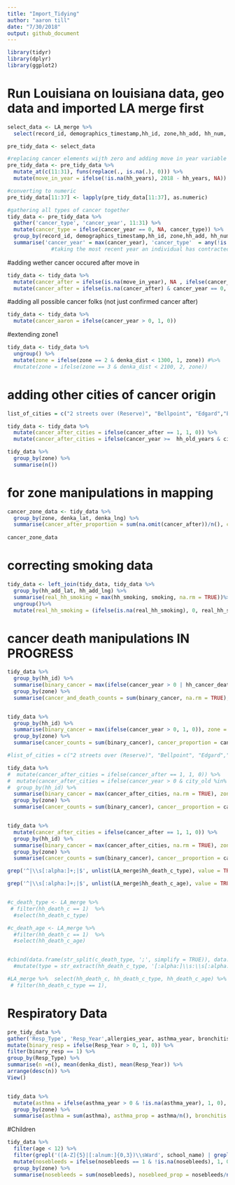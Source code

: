 ```yaml
---
title: "Import_Tidying"
author: "aaron till"
date: "7/30/2018"
output: github_document
---
```

```r

library(tidyr)
library(dplyr)
library(ggplot2)


```




# Run Louisiana on louisiana data, geo data and imported LA merge first
```r

select_data <- LA_merge %>%
  select(record_id, demographics_timestamp,hh_id, zone,hh_add, hh_num, age, sex, resident, hh_years, contains('_c_yr'), -contains('vague'), -contains('notes'), denka_dist,denka_lat, denka_lng, hh_add_lng, hh_add_lat, denka_dist, hh_smoking, smoking, contains('death_c'), allergies_year, asthma_year, bronchitis_year, sinus_year, city_old, school_name, nosebleeds, headaches, hh_cancer_death_d, cancer, respondent, hh_old_years)

```


```r

pre_tidy_data <- select_data 

#replacing cancer elements wijth zero and adding move in year variable
pre_tidy_data <- pre_tidy_data %>%
  mutate_at(c(11:31), funs(replace(., is.na(.), 0))) %>%
  mutate(move_in_year = ifelse(!is.na(hh_years), 2018 - hh_years, NA))

#converting to numeric
pre_tidy_data[11:37] <- lapply(pre_tidy_data[11:37], as.numeric)

```

```r

#gathering all types of cancer together
tidy_data <- pre_tidy_data %>%
  gather('cancer_type', 'cancer_year', 11:31) %>%
  mutate(cancer_type = ifelse(cancer_year == 0, NA, cancer_type)) %>% 
  group_by(record_id, demographics_timestamp,hh_id, zone,hh_add, hh_num, age, sex,move_in_year, resident, hh_years, denka_dist, denka_lat, denka_lng, hh_add_lat, hh_add_lng, hh_smoking, smoking, hh_death_c, hh_death_c_type, hh_death_c_sex, hh_death_c_age, hh_death_c_year, allergies_year, asthma_year, bronchitis_year, sinus_year, city_old, school_name, nosebleeds, headaches, hh_cancer_death_d, cancer, respondent, hh_old_years) %>%
  summarise('cancer_year' = max(cancer_year), 'cancer_type'  = any(!is.na(cancer_type))) %>% ungroup()#), first(cancer_type), NA)) 
              #taking the most recent year an individual has contracted cancer
```

#adding wether cancer occured after move in

```r
tidy_data <- tidy_data %>%
  mutate(cancer_after = ifelse(is.na(move_in_year), NA , ifelse(cancer_year >= move_in_year,1, 0))) %>%
  mutate(cancer_after = ifelse(is.na(cancer_after) & cancer_year == 0, 0, cancer_after))

```

#adding all possible cancer folks (not just confirmed cancer after)
```r
tidy_data <- tidy_data %>%
  mutate(cancer_aaron = ifelse(cancer_year > 0, 1, 0))


```



#extending zone1

```r

tidy_data <- tidy_data %>%
  ungroup() %>%
  mutate(zone = ifelse(zone == 2 & denka_dist < 1300, 1, zone)) #%>%
  #mutate(zone = ifelse(zone == 3 & denka_dist < 2100, 2, zone))


```

# adding other cities of cancer origin 

```r

list_of_cities = c("2 streets over (Reserve)", "Bellpoint", "Edgard","Edgard, St Johns", "La Place", "Laplace", "LaPlace", "on 26th St., Reserve", "Reserve", "Reserve (next door)", "Reserve and Laplace",  "St John Parish", "St. John's Parish", "St. Johns the Baptist Parish", "West Bank")

tidy_data <- tidy_data %>%
  mutate(cancer_after_cities = ifelse(cancer_after == 1, 1, 0)) %>%
  mutate(cancer_after_cities = ifelse(cancer_year >=  hh_old_years & city_old %in% list_of_cities, 1, cancer_after_cities)) 
```


```r

tidy_data %>%
  group_by(zone) %>%
  summarise(n())


```
# for zone manipulations in mapping 
```r

cancer_zone_data <- tidy_data %>%
  group_by(zone, denka_lat, denka_lng) %>%
  summarise(cancer_after_proportion = sum(na.omit(cancer_after))/n(), cancer_proportion = sum(na.omit(cancer))/n(),  n(), max_lat = max(hh_add_lat), min_lat = min(hh_add_lat),max_lng = max(hh_add_lng), min_lng = min(hh_add_lng))
 
cancer_zone_data


```

# correcting smoking data
```r

tidy_data <- left_join(tidy_data, tidy_data %>%
  group_by(hh_add_lat, hh_add_lng) %>%
  summarise(real_hh_smoking = max(hh_smoking, smoking, na.rm = TRUE))%>%
  ungroup()%>%
  mutate(real_hh_smoking = (ifelse(is.na(real_hh_smoking), 0, real_hh_smoking))))


```



# cancer death manipulations IN PROGRESS


```r

tidy_data %>%
  group_by(hh_id) %>%
  summarise(binary_cancer = max(ifelse(cancer_year > 0 | hh_cancer_death_d == 1, 1, 0)), zone = max(zone)) %>%
  group_by(zone) %>%
  summarise(cancer_and_death_counts = sum(binary_cancer, na.rm = TRUE), cancer_and_death_proportion = cancer_and_death_counts/n())


tidy_data %>%
  group_by(hh_id) %>%
  summarise(binary_cancer = max(ifelse(cancer_year > 0, 1, 0)), zone = max(zone)) %>%
  group_by(zone) %>%
  summarise(cancer_counts = sum(binary_cancer), cancer_proportion = cancer_counts/n())

#list_of_cities = c("2 streets over (Reserve)", "Bellpoint", "Edgard","Edgard, St Johns", "La Place", "Laplace", "LaPlace", "on 26th St., Reserve", "Reserve", "Reserve (next door)", "Reserve and Laplace",  "St John Parish", "St. John's Parish", "St. Johns the Baptist Parish", "West Bank")

tidy_data %>%
#  mutate(cancer_after_cities = ifelse(cancer_after == 1, 1, 0)) %>%
#  mutate(cancer_after_cities = ifelse(cancer_year > 0 & city_old %in% list_of_cities, 31, cancer_after_cities)) %>% 
#  group_by(hh_id) %>%
  summarise(binary_cancer = max(cancer_after_cities, na.rm = TRUE), zone = max(zone)) %>%
  group_by(zone) %>%
  summarise(cancer_counts = sum(binary_cancer), cancer__proportion = cancer_counts/n())


tidy_data %>%
  mutate(cancer_after_cities = ifelse(cancer_after == 1, 1, 0)) %>%
  group_by(hh_id) %>%
  summarise(binary_cancer = max(cancer_after_cities, na.rm = TRUE), zone = max(zone)) %>%
  group_by(zone) %>%
  summarise(cancer_counts = sum(binary_cancer), cancer__proportion = cancer_counts/n())


```

```r
grep('^|\\s[:alpha:]+;|$', unlist(LA_merge$hh_death_c_type), value = TRUE)

grep('^|\\s[:alpha:]+;|$', unlist(LA_merge$hh_death_c_age), value = TRUE)


#c_death_type <- LA_merge %>%
 # filter(hh_death_c == 1)  %>%
  #select(hh_death_c_type)

#c_death_age <- LA_merge %>%
  #filter(hh_death_c == 1)  %>%
  #select(hh_death_c_age)


#cbind(data.frame(str_split(c_death_type, ';', simplify = TRUE)), data.frame(str_split(c_death_age, ';', simplify = TRUE)))
  #mutate(type = str_extract(hh_death_c_type, '[:alpha:]\\s:\\s[:alpha:]'))

#LA_merge %>%  select(hh_death_c, hh_death_c_type, hh_death_c_age) %>%
 # filter(hh_death_c_type == 1), 

```

# Respiratory Data


```r
pre_tidy_data %>%
gather('Resp_Type', 'Resp_Year',allergies_year, asthma_year, bronchitis_year, sinus_year) %>%
mutate(binary_resp = ifelse(Resp_Year > 0, 1, 0)) %>%
filter(binary_resp == 1) %>%
group_by(Resp_Type) %>%
summarise(n =n(), mean(denka_dist), mean(Resp_Year)) %>%
arrange(desc(n)) %>%
View()


tidy_data %>%
  mutate(asthma = ifelse(asthma_year > 0 & !is.na(asthma_year), 1, 0), bronchitis = ifelse(bronchitis_year > 0 & !is.na(bronchitis_year), 1, 0), sinus = ifelse(sinus_year > 0 & !is.na(sinus_year), 1, 0))%>%
  group_by(zone) %>%
  summarise(asthma = sum(asthma), asthma_prop = asthma/n(), bronchitis = sum(bronchitis), bronchitis_prop = bronchitis/n(), sinus = sum(sinus), sinus_prop = sinus/n())


```

#Children

```r

tidy_data %>%
  filter(age < 12) %>%
  filter(grepl('([A-Z]{5}|[:alnum:]{0,3})\\sWard', school_name) | grepl('E([^\\s]{0,1}|ast)\\sS[^\\s]{1,4}\\sJ', school_name)) %>%
  mutate(nosebleeds = ifelse(nosebleeds == 1 & !is.na(nosebleeds), 1, 0), headaches = ifelse(headaches == 1  & !is.na(headaches), 1, 0)) %>%
  group_by(zone) %>%
  summarise(nosebleeds = sum(nosebleeds), nosebleed_prop = nosebleeds/n(), headaches = sum(headaches), headache_prop = headaches/n(), n())


```